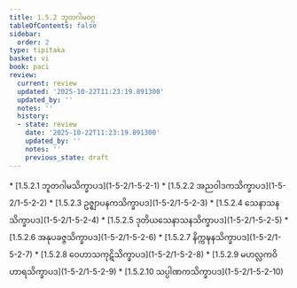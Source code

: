 ```yaml
---
title: 1.5.2 ဘူတဂါမဝဂ္ဂ
tableOfContents: false
sidebar:
  order: 2
type: tipitaka
basket: vi
book: paci
review:
  current: review
  updated: '2025-10-22T11:23:19.891300'
  updated_by: ''
  notes: ''
  history:
  - state: review
    date: '2025-10-22T11:23:19.891300'
    updated_by: ''
    notes: ''
    previous_state: draft
---
```



<ReviewStatus review={frontmatter.review} showDetails={true} />

<HypothesisAnnotation frontmatter={frontmatter} />

<DynamicBreadcrumb />



<TableOfContents book="paci" section="1.5.2">
* [1.5.2.1 ဘူတဂါမသိက္ခာပဒ](1-5-2/1-5-2-1)
* [1.5.2.2 အညဝါဒကသိက္ခာပဒ](1-5-2/1-5-2-2)
* [1.5.2.3 ဥဇ္ဈာပနကသိက္ခာပဒ](1-5-2/1-5-2-3)
* [1.5.2.4 သေနာသနသိက္ခာပဒ](1-5-2/1-5-2-4)
* [1.5.2.5 ဒုတိယသေနာသနသိက္ခာပဒ](1-5-2/1-5-2-5)
* [1.5.2.6 အနုပခဇ္ဇသိက္ခာပဒ](1-5-2/1-5-2-6)
* [1.5.2.7 နိက္ကဍ္ဎနသိက္ခာပဒ](1-5-2/1-5-2-7)
* [1.5.2.8 ဝေဟာသကုဋိသိက္ခာပဒ](1-5-2/1-5-2-8)
* [1.5.2.9 မဟလ္လကဝိဟာရသိက္ခာပဒ](1-5-2/1-5-2-9)
* [1.5.2.10 သပ္ပါဏကသိက္ခာပဒ](1-5-2/1-5-2-10)
</TableOfContents>